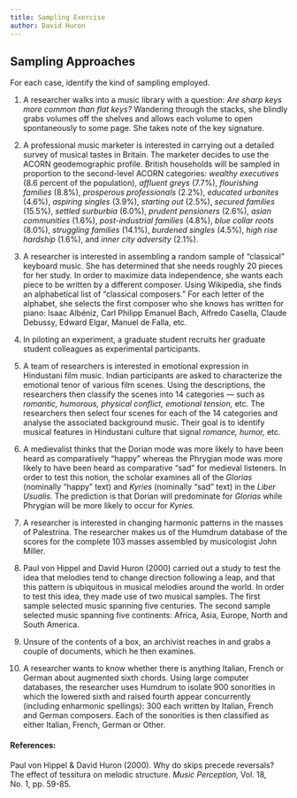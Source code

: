 ```yaml
---
title: Sampling Exercise
author: David Huron
---
```


## Sampling Approaches

For each case, identify the kind of sampling employed.

1.  A researcher walks into a music library with a question: *Are
    sharp keys more common than flat keys?* Wandering through the
    stacks, she blindly grabs volumes off the shelves and allows each
    volume to open spontaneously to some page. She takes note of the
    key signature.
    
    
2.  A professional music marketer is interested in carrying out a
    detailed survey of musical tastes in Britain. The marketer decides
    to use the ACORN geodemographic profile. British households will
    be sampled in proportion to the second-level ACORN categories:
    *wealthy executives* (8.6 percent of the population), *affluent
    greys* (7.7%), *flourishing families* (8.8%), *prosperous
    professionals* (2.2%), *educated urbanites* (4.6%), *aspiring
    singles* (3.9%), *starting out* (2.5%), *secured families*
    (15.5%), *settled surburbia* (6.0%), *prudent pensioners* (2.6%),
    *asian communities* (1.6%), *post-industrial families* (4.8%),
    *blue collar roots* (8.0%), *struggling families* (14.1%),
    *burdened singles* (4.5%), *high rise hardship* (1.6%), and *inner
    city adversity* (2.1%).
    
    
    
3.  A researcher is interested in assembling a random sample of
    "classical" keyboard music. She has determined that she needs
    roughly 20 pieces for her study. In order to maximize data
    independence, she wants each piece to be written by a different
    composer. Using Wikipedia, she finds an alphabetical list of
    "classical composers." For each letter of the alphabet, she
    selects the first composer who she knows has written for piano:
    Isaac Albéniz, Carl Philipp Emanuel Bach, Alfredo Casella, Claude
    Debussy, Edward Elgar, Manuel de Falla, etc.
    
    
    
4.  In piloting an experiment, a graduate student recruits her
    graduate student colleagues as experimental participants.
    
    
    
5.  A team of researchers is interested in emotional expression in
    Hindustani film music. Indian participants are asked to
    characterize the emotional tenor of various film scenes. Using the
    descriptions, the researchers then classify the scenes into 14
    categories --- such as *romantic, humorous, physical conflict,
    emotional tension,* etc. The researchers then select four scenes
    for each of the 14 categories and analyse the associated
    background music. Their goal is to identify musical features in
    Hindustani culture that signal *romance, humor,* etc.
    
    
    
6.  A medievalist thinks that the Dorian mode was more likely to have
    been heard as comparatively "happy" whereas the Phrygian mode was
    more likely to have been heard as comparative "sad" for medieval
    listeners. In order to test this notion, the scholar examines all
    of the *Glorias* (nominally "happy" text) and *Kyries* (nominally
    "sad" text) in the *Liber Usualis.* The prediction is that Dorian
    will predominate for *Glorias* while Phrygian will be more likely
    to occur for *Kyries.*
    
    
    
7.  A researcher is interested in changing harmonic patterns in the
    masses of Palestrina. The researcher makes us of the Humdrum
    database of the scores for the complete 103 masses assembled by
    musicologist John Miller.
    
    
    
8.  Paul von Hippel and David Huron (2000) carried out a study to test
    the idea that melodies tend to change direction following a leap,
    and that this pattern is ubiquitous in musical melodies around the
    world. In order to test this idea, they made use of two musical
    samples. The first sample selected music spanning five centuries.
    The second sample selected music spanning five continents: Africa,
    Asia, Europe, North and South America.
    
    
    
9.  Unsure of the contents of a box, an archivist reaches in and grabs a couple of documents, which he then examines.
    
    
    
10. A researcher wants to know whether there is anything Italian,
    French or German about augmented sixth chords. Using large
    computer databases, the researcher uses Humdrum to isolate 900
    sonorities in which the lowered sixth and raised fourth appear
    concurrently (including enharmonic spellings): 300 each written by Italian, French and German composers. Each of the sonorities is then classified as either Italian, French, German or Other.

#### References:

Paul von Hippel & David Huron (2000). Why do skips precede
reversals? The effect of tessitura on melodic structure. *Music
Perception,* Vol. 18, No. 1, pp. 59-85.




